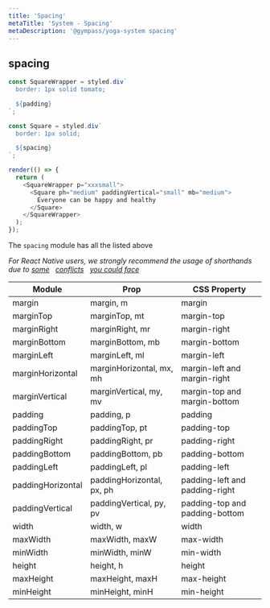 ```yaml
---
title: 'Spacing'
metaTitle: 'System - Spacing'
metaDescription: '@gympass/yoga-system spacing'
---
```


## spacing

```javascript state
const SquareWrapper = styled.div`
  border: 1px solid tomato;

  ${padding}
`;

const Square = styled.div`
  border: 1px solid;

  ${spacing}
`;

render(() => {
  return (
    <SquareWrapper p="xxxsmall">
      <Square ph="medium" paddingVertical="small" mb="medium">
        Everyone can be happy and healthy
      </Square>
    </SquareWrapper>
  );
});
```

The `spacing` module has all the listed above

_For React Native users, we strongly recommend the usage of shorthands due to
[some](https://github.com/facebook/react-native/issues/12469) &nbsp;
[conflicts](https://github.com/styled-components/styled-components/issues/403)
&nbsp; [you could face](https://github.com/hyrwork/react-native-row/issues/6)_

<table>
  <thead>
    <tr>
      <th>Module</th>
      <th>Prop</th>
      <th>CSS Property</th>
    </tr>
  </thead>
  <tbody>
    <tr>
      <td>
        <inlineCode>margin</inlineCode>
      </td>
      <td>
        <inlineCode>margin</inlineCode>, <inlineCode>m</inlineCode>
      </td>
      <td>
        <inlineCode>margin</inlineCode>
      </td>
    </tr>
    <tr>
      <td>
        <inlineCode>marginTop</inlineCode>
      </td>
      <td>
        <inlineCode>marginTop</inlineCode>, <inlineCode>mt</inlineCode>
      </td>
      <td>
        <inlineCode>margin-top</inlineCode>
      </td>
    </tr>
    <tr>
      <td>
        <inlineCode>marginRight</inlineCode>
      </td>
      <td>
        <inlineCode>marginRight</inlineCode>, <inlineCode>mr</inlineCode>
      </td>
      <td>
        <inlineCode>margin-right</inlineCode>
      </td>
    </tr>
    <tr>
      <td>
        <inlineCode>marginBottom</inlineCode>
      </td>
      <td>
        <inlineCode>marginBottom</inlineCode>, <inlineCode>mb</inlineCode>
      </td>
      <td>
        <inlineCode>margin-bottom</inlineCode>
      </td>
    </tr>
    <tr>
      <td>
        <inlineCode>marginLeft</inlineCode>
      </td>
      <td>
        <inlineCode>marginLeft</inlineCode>, <inlineCode>ml</inlineCode>
      </td>
      <td>
        <inlineCode>margin-left</inlineCode>
      </td>
    </tr>
    <tr>
      <td>
        <inlineCode>marginHorizontal</inlineCode>
      </td>
      <td>
        <inlineCode>marginHorizontal</inlineCode>, <inlineCode>mx</inlineCode>,
        <inlineCode>mh</inlineCode>
      </td>
      <td>
        <inlineCode>margin-left</inlineCode> and
        <inlineCode>margin-right</inlineCode>
      </td>
    </tr>
    <tr>
      <td>
        <inlineCode>marginVertical</inlineCode>
      </td>
      <td>
        <inlineCode>marginVertical</inlineCode>, <inlineCode>my</inlineCode>,
        <inlineCode>mv</inlineCode>
      </td>
      <td>
        <inlineCode>margin-top</inlineCode> and
        <inlineCode>margin-bottom</inlineCode>
      </td>
    </tr>
    <tr>
      <td>
        <inlineCode>padding</inlineCode>
      </td>
      <td>
        <inlineCode>padding</inlineCode>, <inlineCode>p</inlineCode>
      </td>
      <td>
        <inlineCode>padding</inlineCode>
      </td>
    </tr>
    <tr>
      <td>
        <inlineCode>paddingTop</inlineCode>
      </td>
      <td>
        <inlineCode>paddingTop</inlineCode>, <inlineCode>pt</inlineCode>
      </td>
      <td>
        <inlineCode>padding-top</inlineCode>
      </td>
    </tr>
    <tr>
      <td>
        <inlineCode>paddingRight</inlineCode>
      </td>
      <td>
        <inlineCode>paddingRight</inlineCode>, <inlineCode>pr</inlineCode>
      </td>
      <td>
        <inlineCode>padding-right</inlineCode>
      </td>
    </tr>
    <tr>
      <td>
        <inlineCode>paddingBottom</inlineCode>
      </td>
      <td>
        <inlineCode>paddingBottom</inlineCode>, <inlineCode>pb</inlineCode>
      </td>
      <td>
        <inlineCode>padding-bottom</inlineCode>
      </td>
    </tr>
    <tr>
      <td>
        <inlineCode>paddingLeft</inlineCode>
      </td>
      <td>
        <inlineCode>paddingLeft</inlineCode>, <inlineCode>pl</inlineCode>
      </td>
      <td>
        <inlineCode>padding-left</inlineCode>
      </td>
    </tr>
    <tr>
      <td>
        <inlineCode>paddingHorizontal</inlineCode>
      </td>
      <td>
        <inlineCode>paddingHorizontal</inlineCode>, <inlineCode>px</inlineCode>,
        <inlineCode>ph</inlineCode>
      </td>
      <td>
        <inlineCode>padding-left</inlineCode> and
        <inlineCode>padding-right</inlineCode>
      </td>
    </tr>
    <tr>
      <td>
        <inlineCode>paddingVertical</inlineCode>
      </td>
      <td>
        <inlineCode>paddingVertical</inlineCode>, <inlineCode>py</inlineCode>,
        <inlineCode>pv</inlineCode>
      </td>
      <td>
        <inlineCode>padding-top</inlineCode> and
        <inlineCode>padding-bottom</inlineCode>
      </td>
    </tr>
    <tr>
      <td>
        <inlineCode>width</inlineCode>
      </td>
      <td>
        <inlineCode>width</inlineCode>, <inlineCode>w</inlineCode>
      </td>
      <td>
        <inlineCode>width</inlineCode>
      </td>
    </tr>
    <tr>
      <td>
        <inlineCode>maxWidth</inlineCode>
      </td>
      <td>
        <inlineCode>maxWidth</inlineCode>, <inlineCode>maxW</inlineCode>
      </td>
      <td>
        <inlineCode>max-width</inlineCode>
      </td>
    </tr>
    <tr>
      <td>
        <inlineCode>minWidth</inlineCode>
      </td>
      <td>
        <inlineCode>minWidth</inlineCode>, <inlineCode>minW</inlineCode>
      </td>
      <td>
        <inlineCode>min-width</inlineCode>
      </td>
    </tr>
    <tr>
      <td>
        <inlineCode>height</inlineCode>
      </td>
      <td>
        <inlineCode>height</inlineCode>, <inlineCode>h</inlineCode>
      </td>
      <td>
        <inlineCode>height</inlineCode>
      </td>
    </tr>
    <tr>
      <td>
        <inlineCode>maxHeight</inlineCode>
      </td>
      <td>
        <inlineCode>maxHeight</inlineCode>, <inlineCode>maxH</inlineCode>
      </td>
      <td>
        <inlineCode>max-height</inlineCode>
      </td>
    </tr>
    <tr>
      <td>
        <inlineCode>minHeight</inlineCode>
      </td>
      <td>
        <inlineCode>minHeight</inlineCode>, <inlineCode>minH</inlineCode>
      </td>
      <td>
        <inlineCode>min-height</inlineCode>
      </td>
    </tr>
  </tbody>
</table>
